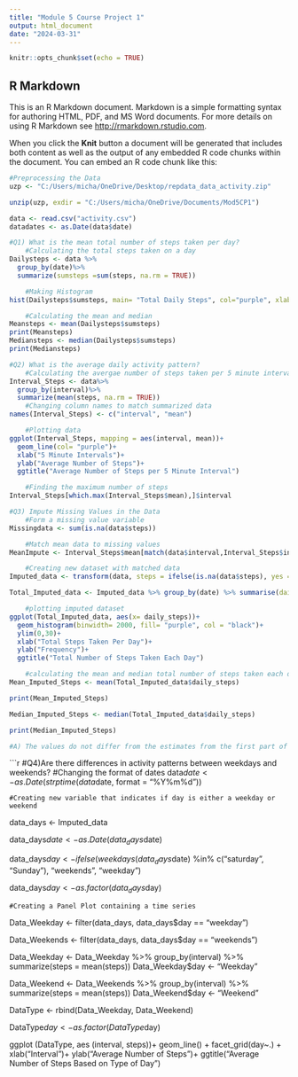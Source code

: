 ---
title: "Module 5 Course Project 1"
output: html_document
date: "2024-03-31"
---

```{r setup, include=FALSE}
knitr::opts_chunk$set(echo = TRUE)
```

## R Markdown

This is an R Markdown document. Markdown is a simple formatting syntax for authoring HTML, PDF, and MS Word documents. For more details on using R Markdown see <http://rmarkdown.rstudio.com>.

When you click the **Knit** button a document will be generated that includes both content as well as the output of any embedded R code chunks within the document. You can embed an R code chunk like this:

```{r}
#Preprocessing the Data
uzp <- "C:/Users/micha/OneDrive/Desktop/repdata_data_activity.zip"  

unzip(uzp, exdir = "C:/Users/micha/OneDrive/Documents/Mod5CP1") 

data <- read.csv("activity.csv")
datadates <- as.Date(data$date)

```

```{r}
#Q1) What is the mean total number of steps taken per day?
    #Calculating the total steps taken on a day
Dailysteps <- data %>%
  group_by(date)%>%
  summarize(sumsteps =sum(steps, na.rm = TRUE))

    #Making Histogram
hist(Dailysteps$sumsteps, main= "Total Daily Steps", col="purple", xlab= "Steps", ylim = c(0,30))

    #Calculating the mean and median
Meansteps <- mean(Dailysteps$sumsteps)
print(Meansteps)
Mediansteps <- median(Dailysteps$sumsteps)
print(Mediansteps)
```

```{r}
#Q2) What is the average daily activity pattern?
    #Calculating the avergae number of steps taken per 5 minute interval
Interval_Steps <- data%>%
  group_by(interval)%>%
  summarize(mean(steps, na.rm = TRUE))
    #Changing column names to match summarized data
names(Interval_Steps) <- c("interval", "mean")

    #Plotting data
ggplot(Interval_Steps, mapping = aes(interval, mean))+
  geom_line(col= "purple")+
  xlab("5 Minute Intervals")+
  ylab("Average Number of Steps")+
  ggtitle("Average Number of Steps per 5 Minute Interval")

    #Finding the maximum number of steps
Interval_Steps[which.max(Interval_Steps$mean),]$interval

```

```{r}
#Q3) Impute Missing Values in the Data 
    #Form a missing value variable
Missingdata <- sum(is.na(data$steps))

    #Match mean data to missing values
MeanImpute <- Interval_Steps$mean[match(data$interval,Interval_Steps$interval)]

    #Creating new dataset with matched data
Imputed_data <- transform(data, steps = ifelse(is.na(data$steps), yes = MeanImpute, no = data$steps))

Total_Imputed_data <- Imputed_data %>% group_by(date) %>% summarise(daily_steps = sum(steps))

    #plotting imputed dataset
ggplot(Total_Imputed_data, aes(x= daily_steps))+
  geom_histogram(binwidth= 2000, fill= "purple", col = "black")+
  ylim(0,30)+
  xlab("Total Steps Taken Per Day")+
  ylab("Frequency")+
  ggtitle("Total Number of Steps Taken Each Day")

    #calculating the mean and median total number of steps taken each day
Mean_Imputed_Steps <- mean(Total_Imputed_data$daily_steps)

print(Mean_Imputed_Steps)

Median_Imputed_Steps <- median(Total_Imputed_data$daily_steps)

print(Median_Imputed_Steps)

#A) The values do not differ from the estimates from the first part of the assignment. The impact that imputing the missing data had on the estimates of the total daily number of steps is that it made them equal due to the averaging function.
```

```{r}
#Q4)Are there differences in activity patterns between weekdays and weekends?
    #Changing the format of dates
data$date <- as.Date(strptime(data$date, format = "%Y%m%d"))

    #Creating new variable that indicates if day is either a weekday or weekend
data_days <- Imputed_data

data_days$date <- as.Date(data_days$date)

data_days$day <- ifelse(weekdays(data_days$date) %in% c("saturday", "Sunday"), "weekends", "weekday")

data_days$day <- as.factor(data_days$day)

    #Creating a Panel Plot containing a time series
Data_Weekday <- filter(data_days, data_days$day == "weekday")

Data_Weekends <- filter(data_days, data_days$day == "weekends")

Data_Weekday <- Data_Weekday %>%
        group_by(interval) %>%
        summarize(steps = mean(steps))
Data_Weekday$day <- "Weekday"

Data_Weekend <- Data_Weekends %>%
        group_by(interval) %>%
        summarize(steps = mean(steps))
Data_Weekend$day <- "Weekend"

DataType <- rbind(Data_Weekday, Data_Weekend)

DataType$day <- as.factor(DataType$day)

ggplot (DataType, aes (interval, steps))+
  geom_line() + facet_grid(day~.) +
  xlab("Interval")+
  ylab("Average Number of Steps")+
  ggtitle("Average Number of Steps Based on Type of Day")



